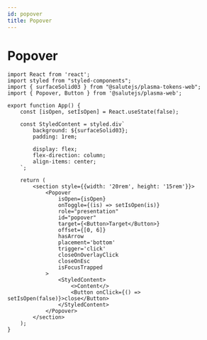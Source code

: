 ```yaml
---
id: popover
title: Popover
---
```



# Popover
<Description name="Popover" />
<PropsTable name="Popover" />
<StorybookLink name="Popover" />

```tsx live
import React from 'react';
import styled from "styled-components";
import { surfaceSolid03 } from "@salutejs/plasma-tokens-web";
import { Popover, Button } from '@salutejs/plasma-web';

export function App() {
    const [isOpen, setIsOpen] = React.useState(false);

    const StyledContent = styled.div`
        background: ${surfaceSolid03};
        padding: 1rem;

        display: flex;
        flex-direction: column;
        align-items: center;
    `;

    return (
        <section style={{width: '20rem', height: '15rem'}}>
            <Popover
                isOpen={isOpen}
                onToggle={(is) => setIsOpen(is)}
                role="presentation"
                id="popover"
                target={<Button>Target</Button>}
                offset={[0, 6]}
                hasArrow
                placement='bottom'
                trigger='click'
                closeOnOverlayClick
                closeOnEsc
                isFocusTrapped
            >
                <StyledContent>
                    <>Content</>
                    <Button onClick={() => setIsOpen(false)}>close</Button>
                </StyledContent>
            </Popover>
        </section>
    );
}
```

